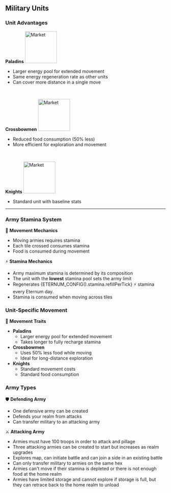 
## Military Units

### Unit Advantages

**Paladins** <img src="/images/resources/28.png" alt="Market" width="100" className="float-right" />

- Larger energy pool for extended movement
- Same energy regeneration rate as other units
- Can cover more distance in a single move

<br />

**Crossbowmen** <img src="/images/resources/27.png" alt="Market" width="100" className="float-right" />

- Reduced food consumption (50% less)
- More efficient for exploration and movement

<br />

**Knights** <img src="/images/resources/26.png" alt="Market" width="100" className="float-right" />

- Standard unit with baseline stats

---

### Army Stamina System

🏃 **Movement Mechanics**

- Moving armies requires stamina
- Each tile crossed consumes stamina
- Food is consumed during movement

⚡ **Stamina Mechanics**

- Army maximum stamina is determined by its composition
- The unit with the **lowest** stamina pool sets the army limit
- Regenerates {ETERNUM_CONFIG().stamina.refillPerTick} ⚡️ stamina every Eternum day.
- Stamina is consumed when moving across tiles

### Unit-Specific Movement

💨 **Movement Traits**

- **Paladins**
  - Larger energy pool for extended movement
  - Takes longer to fully recharge stamina
- **Crossbowmen**
  - Uses 50% less food while moving
  - Ideal for long-distance exploration
- **Knights**
  - Standard movement costs
  - Standard food consumption

### Army Types

🛡️ **Defending Army**

- One defensive army can be created
- Defends your realm from attacks
- Can transfer military to an attacking army

⚔️ **Attacking Army**

- Armies must have 100 troops in order to attack and pillage
- Three attacking armies can be created to start but increases as realm upgrades
- Explores map, can initiate battle and can join a side in an existing battle
- Can only transfer military to armies on the same hex
- Armies can't move if their stamina is depleted or there is not enough food at the home realm
- Armies have limited storage and cannot explore if storage is full, but they can retrace back to the home realm to
  unload
